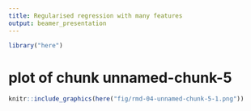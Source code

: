 ```yaml
---
title: Regularised regression with many features
output: beamer_presentation
---
```

```r
library("here")
```
# plot of chunk unnamed-chunk-5
```r
knitr::include_graphics(here("fig/rmd-04-unnamed-chunk-5-1.png"))
```

\newpage
